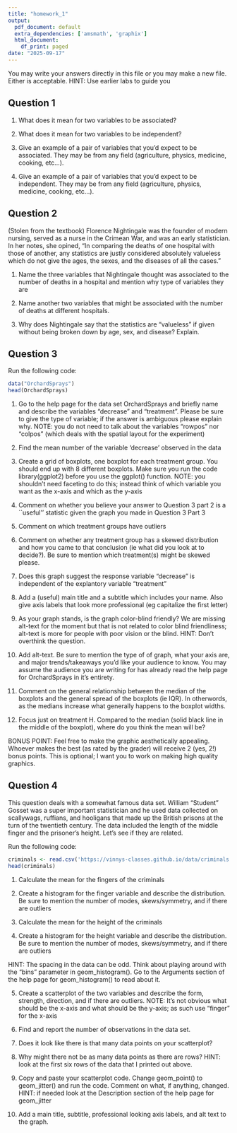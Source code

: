 ```yaml
---
title: "homework_1"
output:
  pdf_document: default
  extra_dependencies: ['amsmath', 'graphix']
  html_document:
    df_print: paged
date: "2025-09-17"
---
```

You may write your answers directly in this file or you may make a new file. Either is acceptable. HINT: Use earlier labs to guide you

## Question 1
1. What does it mean for two variables to be associated?

2. What does it mean for two variables to be independent?

3. Give an example of a pair of variables that you'd expect to be associated. They may be from any field (agriculture, physics, medicine, cooking, etc...).

4. Give an example of a pair of variables that you'd expect to be independent. They may be from any field (agriculture, physics, medicine, cooking, etc...).

## Question 2 
(Stolen from the textbook) Florence Nightingale was the founder of modern nursing, served as a nurse in the Crimean War, and was an early statistician. In her notes, she opined, “In comparing the deaths of one hospital with those of another, any statistics are justly considered absolutely valueless which do not give the ages, the sexes, and the diseases of all the cases.”

1. Name the three variables that Nightingale thought was associated to the number of deaths in a hospital and mention why type of variables they are

2. Name another two variables that might be associated with the number of deaths at different hospitals.

3. Why does Nightingale say that the statistics are “valueless” if given without being broken down by age, sex, and disease? Explain.


## Question 3 
Run the following code:
```r
data("OrchardSprays")
head(OrchardSprays)
```

1. Go to the help page for the data set OrchardSprays and briefly name and describe the variables "decrease" and "treatment". Please be sure to give the type of variable; if the answer is ambiguous please explain why. NOTE: you do not need to talk about the variables "rowpos" nor "colpos" (which deals with the spatial layout for the experiment) 

2. Find the mean number of the variable 'decrease' observed in the data 

3. Create a grid of boxplots, one boxplot for each treatment group. You should end up with 8 different boxplots. Make sure you run the code library(ggplot2) before you use the ggplot() function. NOTE: you shouldn't need faceting to do this; instead think of which variable you want as the x-axis and which as the y-axis





4. Comment on whether you believe your answer to Question 3 part 2 is a ``useful'' statistic given the graph you made in Question 3 Part 3

5. Comment on which treatment groups have outliers

6. Comment on whether any treatment group has a skewed distribution and how you came to that conclusion (ie what did you look at to decide?). Be sure to mention which treatment(s) might be skewed please.

7. Does this graph suggest the response variable "decrease" is independent of the explantory variable "treatment"

8. Add a (useful) main title and a subtitle which includes your name. Also give axis labels that look more professional (eg capitalize the first letter)

9. As your graph stands, is the graph color-blind friendly? We are missing alt-text for the moment but that is not related to color blind friendliness; alt-text is more for people with poor vision or the blind. HINT: Don't overthink the question.

10. Add alt-text. Be sure to mention the type of of graph, what your axis are, and major trends/takeaways you'd like your audience to know. You may assume the audience you are writing for has already read the help page for OrchardSprays in it's entirety.

11. Comment on the general relationship between the median of the boxplots and the general spread of the boxplots (ie IQR). In otherwords, as the medians increase what generally happens to the boxplot widths.

12. Focus just on treatment H. Compared to the median (solid black line in the middle of the boxplot), where do you think the mean will be?

BONUS POINT: Feel free to make the graphic aesthetically appealing. Whoever makes the best (as rated by the grader) will receive 2 (yes, 2!) bonus points. This is optional; I want you to work on making high quality graphics.

## Question 4
This question deals with a somewhat famous data set. William "Student" Gosset was a super important statistician and he used data collected on scallywags, ruffians, and hooligans that made up the British prisons at the turn of the twentieth century. The data included the length of the middle finger and the prisoner's height. Let's see if they are related.

Run the following code:
```r
criminals <- read.csv('https://vinnys-classes.github.io/data/criminals.csv')
head(criminals)
```

1. Calculate the mean for the fingers of the criminals

2. Create a histogram for the finger variable and describe the distribution. Be sure to mention the number of modes, skews/symmetry, and if there are outliers

3. Calculate the mean for the height of the criminals

4. Create a histogram for the height variable and describe the distribution. Be sure to mention the number of modes, skews/symmetry, and if there are outliers

HINT: The spacing in the data can be odd. Think about playing around with the "bins" parameter in geom_histogram(). Go to the Arguments section of the help page for geom_histogram() to read about it.

5. Create a scatterplot of the two variables and describe the form, strength, direction, and if there are outliers. NOTE: It's not obvious what should be the x-axis and what should be the y-axis; as such use "finger" for the x-axis

6. Find and report the number of observations in the data set.

7. Does it look like there is that many data points on your scatterplot?

8. Why might there not be as many data points as there are rows? HINT: look at the first six rows of the data that I printed out above.

9. Copy and paste your scatterplot code. Change geom_point() to geom_jitter() and run the code. Comment on what, if anything, changed. HINT: if needed look at the Description section of the help page for geom_jitter

10.  Add a main title, subtitle, professional looking axis labels, and alt text to the graph. 